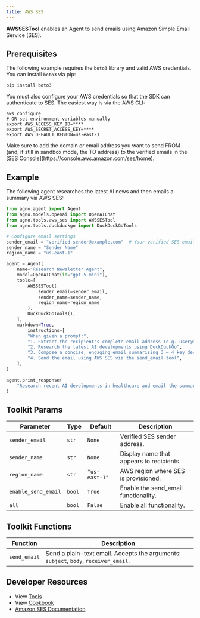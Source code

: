 ```yaml
---
title: AWS SES
---
```


**AWSSESTool** enables an Agent to send emails using Amazon Simple Email Service (SES).

## Prerequisites

The following example requires the `boto3` library and valid AWS credentials. You can install `boto3` via pip:

```shell
pip install boto3
```

You must also configure your AWS credentials so that the SDK can authenticate to SES. The easiest way is via the AWS CLI:

```shell
aws configure
# OR set environment variables manually
export AWS_ACCESS_KEY_ID=****
export AWS_SECRET_ACCESS_KEY=****
export AWS_DEFAULT_REGION=us-east-1
```

<Note>
  Make sure to add the domain or email address you want to send FROM (and, if
  still in sandbox mode, the TO address) to the verified emails in the [SES
  Console](https://console.aws.amazon.com/ses/home).
</Note>

## Example

The following agent researches the latest AI news and then emails a summary via AWS SES:

```python aws_ses_tools.py
from agno.agent import Agent
from agno.models.openai import OpenAIChat
from agno.tools.aws_ses import AWSSESTool
from agno.tools.duckduckgo import DuckDuckGoTools

# Configure email settings
sender_email = "verified-sender@example.com"  # Your verified SES email
sender_name = "Sender Name"
region_name = "us-east-1"

agent = Agent(
    name="Research Newsletter Agent",
    model=OpenAIChat(id="gpt-5-mini"),
    tools=[
        AWSSESTool(
            sender_email=sender_email,
            sender_name=sender_name,
            region_name=region_name
        ),
        DuckDuckGoTools(),
    ],
    markdown=True,
        instructions=[
        "When given a prompt:",
        "1. Extract the recipient's complete email address (e.g. user@domain.com)",
        "2. Research the latest AI developments using DuckDuckGo",
        "3. Compose a concise, engaging email summarising 3 – 4 key developments",
        "4. Send the email using AWS SES via the send_email tool",
    ],
)

agent.print_response(
    "Research recent AI developments in healthcare and email the summary to johndoe@example.com"
)
```

## Toolkit Params

| Parameter      | Type  | Default       | Description                              |
| -------------- | ----- | ------------- | ---------------------------------------- |
| `sender_email` | `str` | `None`        | Verified SES sender address.             |
| `sender_name`  | `str` | `None`        | Display name that appears to recipients. |
| `region_name`  | `str` | `"us-east-1"` | AWS region where SES is provisioned.     |
| `enable_send_email` | `bool` | `True` | Enable the send_email functionality. |
| `all` | `bool` | `False` | Enable all functionality. |

## Toolkit Functions

| Function     | Description                                                                          |
| ------------ | ------------------------------------------------------------------------------------ |
| `send_email` | Send a plain-text email. Accepts the arguments: `subject`, `body`, `receiver_email`. |

## Developer Resources

- View [Tools](https://github.com/agno-agi/agno/blob/main/libs/agno/agno/tools/aws_ses.py)
- View [Cookbook](https://github.com/agno-agi/agno/tree/v2.0/cookbook/tools/aws_ses_tools.py)
- [Amazon SES Documentation](https://docs.aws.amazon.com/ses/latest/dg/)
